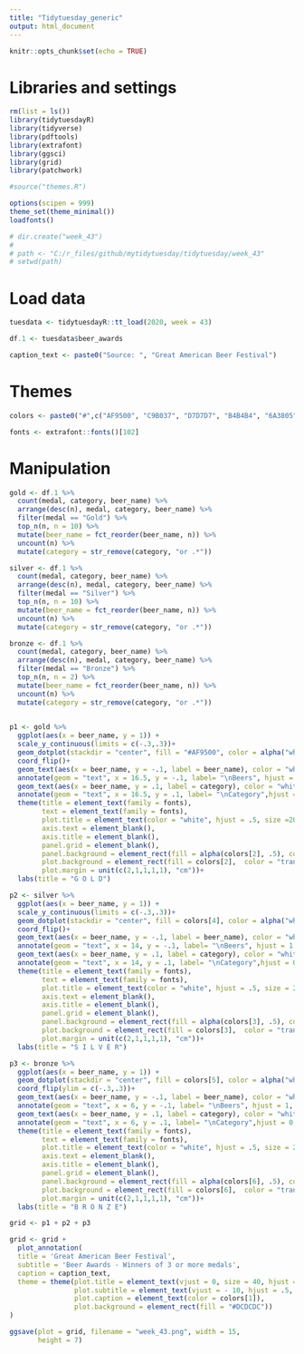 ```yaml
---
title: "Tidytuesday_generic"
output: html_document
---
```


```r
knitr::opts_chunk$set(echo = TRUE)
```

# Libraries and settings
```r
rm(list = ls())
library(tidytuesdayR)
library(tidyverse)
library(pdftools)
library(extrafont)
library(ggsci)
library(grid)
library(patchwork)

#source("themes.R")

options(scipen = 999)
theme_set(theme_minimal())
loadfonts()

# dir.create("week_43")
# 
# path <- "C:/r_files/github/mytidytuesday/tidytuesday/week_43"
# setwd(path)
```

# Load data
```r
tuesdata <- tidytuesdayR::tt_load(2020, week = 43)

df.1 <- tuesdata$beer_awards

caption_text <- paste0("Source: ", "Great American Beer Festival")
```

# Themes
```r
colors <- paste0("#",c("AF9500", "C9B037", "D7D7D7", "B4B4B4", "6A3805", "AD8A56"))

fonts <- extrafont::fonts()[102]
```

# Manipulation
```r
gold <- df.1 %>% 
  count(medal, category, beer_name) %>% 
  arrange(desc(n), medal, category, beer_name) %>% 
  filter(medal == "Gold") %>% 
  top_n(n, n = 10) %>% 
  mutate(beer_name = fct_reorder(beer_name, n)) %>% 
  uncount(n) %>% 
  mutate(category = str_remove(category, "or .*"))

silver <- df.1 %>% 
  count(medal, category, beer_name) %>% 
  arrange(desc(n), medal, category, beer_name) %>% 
  filter(medal == "Silver") %>%
  top_n(n, n = 10) %>% 
  mutate(beer_name = fct_reorder(beer_name, n)) %>% 
  uncount(n) %>% 
  mutate(category = str_remove(category, "or .*"))

bronze <- df.1 %>% 
  count(medal, category, beer_name) %>% 
  arrange(desc(n), medal, category, beer_name) %>% 
  filter(medal == "Bronze") %>%
  top_n(n, n = 2) %>% 
  mutate(beer_name = fct_reorder(beer_name, n)) %>% 
  uncount(n) %>% 
  mutate(category = str_remove(category, "or .*"))
  
```


```r
p1 <- gold %>% 
  ggplot(aes(x = beer_name, y = 1)) +
  scale_y_continuous(limits = c(-.3,.3))+
  geom_dotplot(stackdir = "center", fill = "#AF9500", color = alpha("white", .7), stroke = 1)+
  coord_flip()+
  geom_text(aes(x = beer_name, y = -.1, label = beer_name), color = "white", hjust = 1, fontface = "bold")+
  annotate(geom = "text", x = 16.5, y = -.1, label= "\nBeers", hjust = 1,  color = "white", size = 10, family = fonts)+
  geom_text(aes(x = beer_name, y = .1, label = category), color = "white", hjust = 0, fontface = "bold")+
  annotate(geom = "text", x = 16.5, y = .1, label= "\nCategory",hjust = 0, color = "white", size = 10, family = fonts)+
  theme(title = element_text(family = fonts),
        text = element_text(family = fonts),
        plot.title = element_text(color = "white", hjust = .5, size =20, face = "bold"),
        axis.text = element_blank(),
        axis.title = element_blank(),
        panel.grid = element_blank(),
        panel.background = element_rect(fill = alpha(colors[2], .5), color = "transparent"),
        plot.background = element_rect(fill = colors[2],  color = "transparent"),
        plot.margin = unit(c(2,1,1,1,1), "cm"))+
  labs(title = "G O L D")
```


```r
p2 <- silver %>% 
  ggplot(aes(x = beer_name, y = 1)) +
  scale_y_continuous(limits = c(-.3,.3))+
  geom_dotplot(stackdir = "center", fill = colors[4], color = alpha("white", .7), stroke = 1)+
  coord_flip()+
  geom_text(aes(x = beer_name, y = -.1, label = beer_name), color = "white", hjust = 1, fontface = "bold")+
  annotate(geom = "text", x = 14, y = -.1, label= "\nBeers", hjust = 1,  color = "white", size = 10, family = fonts)+
  geom_text(aes(x = beer_name, y = .1, label = category), color = "white", hjust = 0, fontface = "bold")+
  annotate(geom = "text", x = 14, y = .1, label= "\nCategory",hjust = 0, color = "white", size = 10, family = fonts)+
  theme(title = element_text(family = fonts),
        text = element_text(family = fonts),
        plot.title = element_text(color = "white", hjust = .5, size = 20, face = "bold"),
        axis.text = element_blank(),
        axis.title = element_blank(),
        panel.grid = element_blank(),
        panel.background = element_rect(fill = alpha(colors[3], .5), color = "transparent"),
        plot.background = element_rect(fill = colors[3],  color = "transparent"),
        plot.margin = unit(c(2,1,1,1,1), "cm"))+
  labs(title = "S I L V E R")
```

```r
p3 <- bronze %>% 
  ggplot(aes(x = beer_name, y = 1)) +
  geom_dotplot(stackdir = "center", fill = colors[5], color = alpha("white", .7), stroke = 1)+
  coord_flip(ylim = c(-.3,.3))+
  geom_text(aes(x = beer_name, y = -.1, label = beer_name), color = "white", hjust = 1, fontface = "bold")+
  annotate(geom = "text", x = 6, y = -.1, label= "\nBeers", hjust = 1,  color = "white", size = 10, family = fonts)+
  geom_text(aes(x = beer_name, y = .1, label = category), color = "white", hjust = 0, fontface = "bold")+
  annotate(geom = "text", x = 6, y = .1, label= "\nCategory",hjust = 0, color = "white", size = 10, family = fonts)+
  theme(title = element_text(family = fonts),
        text = element_text(family = fonts),
        plot.title = element_text(color = "white", hjust = .5, size = 20, face = "bold"),
        axis.text = element_blank(),
        axis.title = element_blank(),
        panel.grid = element_blank(),
        panel.background = element_rect(fill = alpha(colors[6], .5), color = "transparent"),
        plot.background = element_rect(fill = colors[6],  color = "transparent"),
        plot.margin = unit(c(2,1,1,1,1), "cm"))+
  labs(title = "B R O N Z E")
```


```r
grid <- p1 + p2 + p3 

grid <- grid +
  plot_annotation(
  title = 'Great American Beer Festival',
  subtitle = 'Beer Awards - Winners of 3 or more medals',
  caption = caption_text,
  theme = theme(plot.title = element_text(vjust = 0, size = 40, hjust = .5, family = fonts, color = colors[1]),
                plot.subtitle = element_text(vjust = - 10, hjust = .5, color = colors[1], size = 16),
                plot.caption = element_text(color = colors[1]),
                plot.background = element_rect(fill = "#DCDCDC"))
)
```

```r
ggsave(plot = grid, filename = "week_43.png", width = 15,
       height = 7)
```

